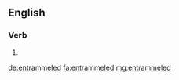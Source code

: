 ==English==

===Verb===
{{head|en|verb form}}

# {{en-past of|entrammel}}

[[de:entrammeled]]
[[fa:entrammeled]]
[[mg:entrammeled]]